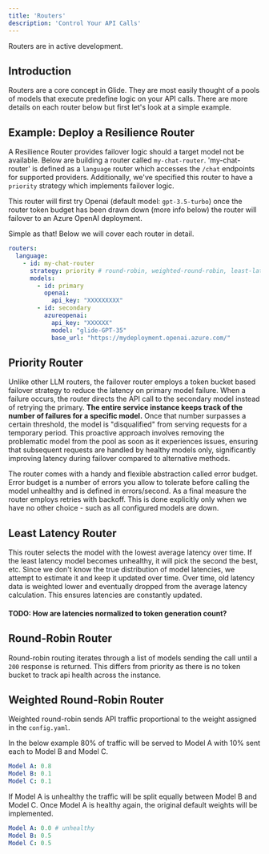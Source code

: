 ```yaml
---
title: 'Routers'
description: 'Control Your API Calls'
---
```


<Info>
  Routers are in active development.
</Info>

## Introduction

Routers are a core concept in Glide. They are most easily thought of a pools of models that execute predefine logic on your API calls.
There are more details on each router below but first let's look at a simple example.

## Example: Deploy a Resilience Router

A Resilience Router provides failover logic should a target model not be available. Below are building a router called `my-chat-router`.
'my-chat-router' is defined as a `language` router which accesses the `/chat` endpoints for supported providers. Additionally, we've specified this router to 
have a `priority` strategy which implements failover logic.

This router will first try Openai (default model: `gpt-3.5-turbo`) once the router token budget has been drawn down (more info below) the router will failover to 
an Azure OpenAI deployment.

Simple as that! Below we will cover each router in detail.


```yaml
routers:
  language:
    - id: my-chat-router
      strategy: priority # round-robin, weighted-round-robin, least-latency, priority, etc.
      models:
        - id: primary
          openai:
            api_key: "XXXXXXXXX"
        - id: secondary
          azureopenai:
            api_key: "XXXXXX"
            model: "glide-GPT-35"
            base_url: "https://mydeployment.openai.azure.com/"
```

## Priority Router

Unlike other LLM routers, the failover router employs a token bucket based failover strategy to reduce the latency on primary model failure. When a failure occurs, the router directs the API call to the secondary model instead of retrying the primary. **The entire service instance keeps track of the number of failures for a specific model.** Once that number surpasses a certain threshold, the model is "disqualified" from serving requests for a temporary period. This proactive approach involves removing the problematic model from the pool as soon as it experiences issues, ensuring that subsequent requests are handled by healthy models only, significantly improving latency during failover compared to alternative methods.

The router comes with a handy and flexible abstraction called error budget. Error budget is a number of errors you allow to tolerate before calling the model unhealthy and is defined in errors/second. As a final measure the router employs retries with backoff. This is done explicitly only when we have no other choice - such as all configured models are down. 

## Least Latency Router

This router selects the model with the lowest average latency over time. If the least latency model becomes unhealthy, it will pick the second the best, etc.
Since we don't know the true distribution of model latencies, we attempt to estimate it and keep it updated over time. Over time, old latency data is weighted lower and eventually dropped from the average latency calculation.
This ensures latencies are constantly updated.

#### TODO: How are latencies normalized to token generation count?

## Round-Robin Router

Round-robin routing iterates through a list of models sending the call until a `200` response is returned. This differs from priority as there is no token bucket to track api health across the instance.

## Weighted Round-Robin Router

Weighted round-robin sends API traffic proportional to the weight assigned in the `config.yaml`. 

In the below example 80% of traffic will be served to Model A with 10% sent each to Model B and Model C.

```yaml
Model A: 0.8
Model B: 0.1
Model C: 0.1
```

If Model A is unhealthy the traffic will be split equally between Model B and Model C. Once Model A is healthy again, the original default weights will be implemented.

```yaml
Model A: 0.0 # unhealthy
Model B: 0.5
Model C: 0.5
```